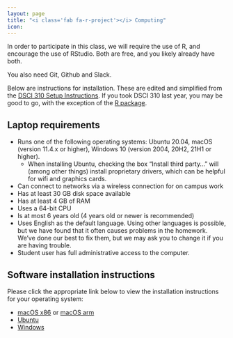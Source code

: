 ```yaml
---
layout: page
title: "<i class='fab fa-r-project'></i> Computing"
icon: 
---
```


In order to participate in this class, we will require the use of R, and encourage
the use of RStudio. Both are free, and you likely already have both. 

You also need Git, Github and Slack.

Below are instructions for installation. These are edited and simplified from the [DSCI 310 Setup Instructions](https://ubc-dsci.github.io/dsci-310-student/computer-setup.html). If you took DSCI 310 last year, you may be good to go, with the exception of the [R package](https://ubc-stat.github.io/stat-406-rpackage/).

## Laptop requirements

 - Runs one of the following operating systems: Ubuntu 20.04, macOS (version 11.4.x or higher), Windows 10 (version 2004, 20H2, 21H1 or higher).
    - When installing Ubuntu, checking the box "Install third party..." will (among other things) install proprietary drivers, which can be helpful for wifi and graphics cards.
- Can connect to networks via a wireless connection for on campus work
- Has at least 30 GB disk space available
- Has at least 4 GB of RAM
- Uses a 64-bit CPU
- Is at most 6 years old (4 years old or newer is recommended)
- Uses English as the default language. Using other languages is possible, but we have found that it often causes problems in the homework. We've done our best to fix them, but we may ask you to change it if you are having trouble.
- Student user has full administrative access to the computer.

## Software installation instructions

Please click the appropriate link below to view the installation instructions for your operating system:

- [macOS x86](mac_x86.qmd) or [macOS arm](mac_arm.qmd) 
- [Ubuntu](ubuntu.qmd)
- [Windows](windows.qmd)


